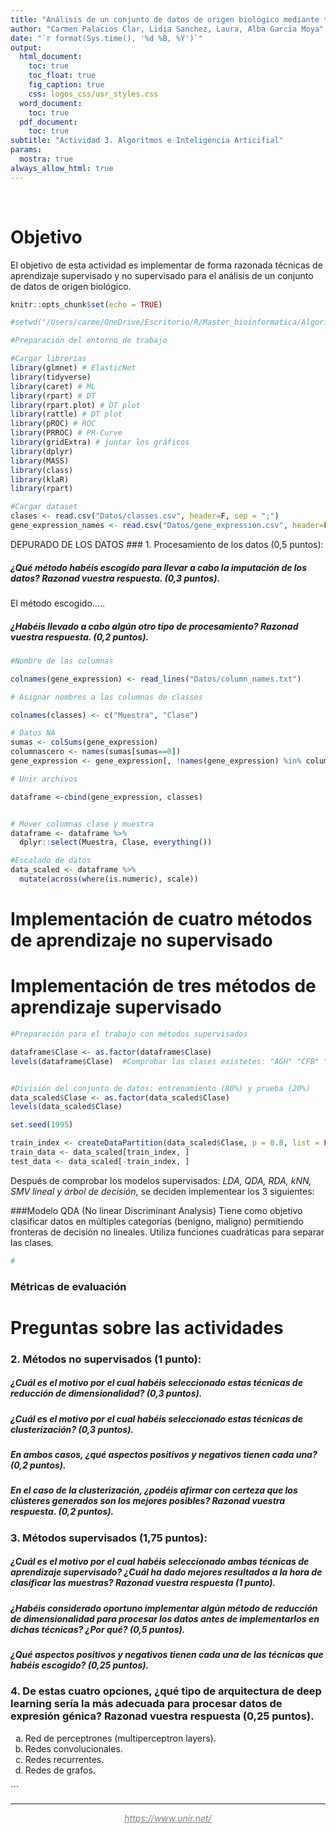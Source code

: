 ```yaml
---
title: "Análisis de un conjunto de datos de origen biológico mediante técnicas de machine learning supervisadas y no supervisadas"
author: "Carmen Palacios Clar, Lidia Sanchez, Laura, Alba Garcia Moya"
date: "`r format(Sys.time(), '%d %B, %Y')`"
output:
  html_document:
    toc: true
    toc_float: true
    fig_caption: true
    css: logos_css/usr_styles.css
  word_document:
    toc: true
  pdf_document:
    toc: true
subtitle: "Actividad 3. Algoritmos e Inteligencia Articifial"
params:
  mostra: true
always_allow_html: true
---
```

 
```{=html}
<script>
$(document).ready(function() {
  $head = $('#header');

  $head.prepend('<img src=\"logos_css/Logo_UNIR.png" alt="Logo_UNIR" style="display: block; margin: 0 auto; width: 185px;">');
});
</script>

```
# Objetivo
El objetivo de esta actividad es implementar de forma razonada técnicas de aprendizaje supervisado y no supervisado para el análisis de un conjunto de datos de origen biológico. 

```r
knitr::opts_chunk$set(echo = TRUE)

#setwd("/Users/carme/OneDrive/Escritorio/R/Master_bioinformatica/Algoritmos/actividades/Act3_IA")

#Preparación del entorno de trabajo

#Cargar librerias
library(glmnet) # ElasticNet
library(tidyverse)
library(caret) # ML
library(rpart) # DT
library(rpart.plot) # DT plot
library(rattle) # DT plot
library(pROC) # ROC
library(PRROC) # PR-Curve
library(gridExtra) # juntar los gráficos
library(dplyr)
library(MASS)
library(class)
library(klaR)
library(rpart)

#Cargar dataset
clases <- read.csv("Datos/classes.csv", header=F, sep = ";")
gene_expression_names <- read.csv("Datos/gene_expression.csv", header=F, sep = ";", col.names = read_lines("Datos/column_names.txt"))

```


DEPURADO DE LOS DATOS
###    1. Procesamiento de los datos (0,5 puntos):


##### ¿Qué método habéis escogido para llevar a cabo la imputación de los datos? Razonad vuestra respuesta. (0,3 puntos).
El método escogido.....

##### ¿Habéis llevado a cabo algún otro tipo de procesamiento? Razonad vuestra respuesta. (0,2 puntos).



```r

#Nombre de las columnas

colnames(gene_expression) <- read_lines("Datos/column_names.txt")

# Asignar nombres a las columnas de classes

colnames(classes) <- c("Muestra", "Clase")

# Datos NA 
sumas <- colSums(gene_expression) 
columnascero <- names(sumas[sumas==0])
gene_expression <- gene_expression[, !names(gene_expression) %in% columnascero] 

# Unir archivos

dataframe <-cbind(gene_expression, classes)


# Mover columnas clase y muestra
dataframe <- dataframe %>%
  dplyr::select(Muestra, Clase, everything())

#Escalado de datos
data_scaled <- dataframe %>%
  mutate(across(where(is.numeric), scale))


```




# Implementación de cuatro métodos de aprendizaje no supervisado






# Implementación de tres métodos de aprendizaje supervisado 

```r

#Preparación para el trabajo con métodos supervisados

dataframe$Clase <- as.factor(dataframe$Clase)
levels(dataframe$Clase)  #Comprobar las clases existetes: "AGH" "CFB" "CGC" "CHC" "HPB"


#División del conjunto de datos: entrenamiento (80%) y prueba (20%)
data_scaled$Clase <- as.factor(data_scaled$Clase)
levels(data_scaled$Clase)

set.seed(1995)

train_index <- createDataPartition(data_scaled$Clase, p = 0.8, list = FALSE)
train_data <- data_scaled[train_index, ]
test_data <- data_scaled[-train_index, ]


```

Después de comprobar los modelos supervisados: *LDA, QDA, RDA, kNN, SMV lineal y árbol de decisión*, se deciden implementear los 3 siguientes:

###Modelo QDA (No linear Discriminant Analysis)
Tiene como objetivo clasificar datos en múltiples categorías (benigno, maligno) permitiendo fronteras de decisión no lineales. Utiliza funciones cuadráticas para separar las clases.

```r

#

```







### Métricas de evaluación


# Preguntas sobre las actividades




###    2. Métodos no supervisados (1 punto):

##### ¿Cuál es el motivo por el cual habéis seleccionado estas técnicas de reducción de dimensionalidad? (0,3 puntos).

##### ¿Cuál es el motivo por el cual habéis seleccionado estas técnicas de clusterización? (0,3 puntos).

##### En ambos casos, ¿qué aspectos positivos y negativos tienen cada una? (0,2 puntos).

##### En el caso de la clusterización, ¿podéis afirmar con certeza que los clústeres generados son los mejores posibles? Razonad vuestra respuesta. (0,2 puntos).

###      3. Métodos supervisados (1,75 puntos):

##### ¿Cuál es el motivo por el cual habéis seleccionado ambas técnicas de aprendizaje supervisado? ¿Cuál ha dado mejores resultados a la hora de clasificar las muestras? Razonad vuestra respuesta (1 punto).

##### ¿Habéis considerado oportuno implementar algún método de reducción de dimensionalidad para procesar los datos antes de implementarlos en dichas técnicas? ¿Por qué? (0,5 puntos).

##### ¿Qué aspectos positivos y negativos tienen cada una de las técnicas que habéis escogido? (0,25 puntos).

###      4. De estas cuatro opciones, ¿qué tipo de arquitectura de deep learning sería la más adecuada para procesar datos de expresión génica? Razonad vuestra respuesta (0,25 puntos).

a) Red de perceptrones (multiperceptron layers).
b) Redes convolucionales.
c) Redes recurrentes.
d) Redes de grafos.


\`\`\`  

<hr />

<p style="text-align: center;">
  <a href="https://www.unir.net/" style="color: #808080;"><em>https://www.unir.net/</em></a>
</p>

